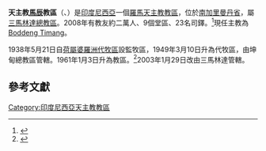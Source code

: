 {{Infobox Roman Catholic diocese
|Roman Catholic Diocese of = 天主教馬辰教區
|Latin name of diocese = Dioecesis Banjarmasina
|image = 
|caption = 
|location = [[印度尼西亞|印度尼西亞]]
|territory = 
|population = 約二萬
|rite = 拉丁禮
|主保 = 
|province = 
|established = 1938年
|cathedral = 聖家座堂
|副主教座堂 =
|leadership = 主教
|website = 
|教宗 = 
|metropolitan = 
|ordinary =  Boddeng Timang
|coadjutor bishop = 
}}
'''天主教[[馬辰|馬辰]]教區'''（{{lang-la|Dioecesis Banjarmasina}}、{{lang-id|Keuskupan Sufragan Banjarmasin}}）是[[印度尼西亞|印度尼西亞]]一個[[羅馬天主教|羅馬天主教]][[教區|教區]]，位於[[南加里曼丹省|南加里曼丹省]]，屬[[天主教三馬林達總教區|三馬林達總教區]]。2008年有教友約二萬人、9個堂區、23名司鐸。<ref name="bishop">{{cite news
 |publisher   = [[天主教亞洲通訊社|天主教亞洲通訊社]]
 |date        = 2008年6月20日
 |title       = Sulawesi Priest Named To Head Diocese In Kalimantan
 |url         = http://www.ucanews.com/2008/06/20/sulawesi-priest-named-to-head-diocese-in-kalimantan/
 |deadurl     = yes
 |archiveurl  = https://web.archive.org/web/20080622171644/http://www.ucanews.com/2008/06/20/sulawesi-priest-named-to-head-diocese-in-kalimantan/
 |archivedate = 2008年6月22日
 |accessdate  = 2009年12月4日
}}</ref>現任主教為[[Boddeng_Timang|Boddeng Timang]]。

1938年5月21日自[[天主教坤甸總教區|荷屬婆羅洲代牧區]]設監牧區，1949年3月10日升為代牧區，由坤甸總教區管轄。1961年1月3日升為教區。<ref>{{cite journal
|journal=[[宗座公報|宗座公報]]
|publisher=梵蒂岡出版社
|date=1961年
|volume=53
|title=''Quod Christus''
|page=244
|url=http://www.vatican.va/archive/aas/documents/AAS-53-1961-ocr.pdf
|access-date=2015-08-06
|archive-date=2020-07-11
|archive-url=https://web.archive.org/web/20200711174710/http://www.vatican.va/archive/aas/documents/AAS-53-1961-ocr.pdf
|dead-url=no
}}</ref>2003年1月29日改由三馬林達管轄。

==參考文獻==
<div class="references-small">
<references></references>
</div>

{{印度尼西亞天主教教區}}

[[Category:印度尼西亞天主教教區|Category:印度尼西亞天主教教區]]